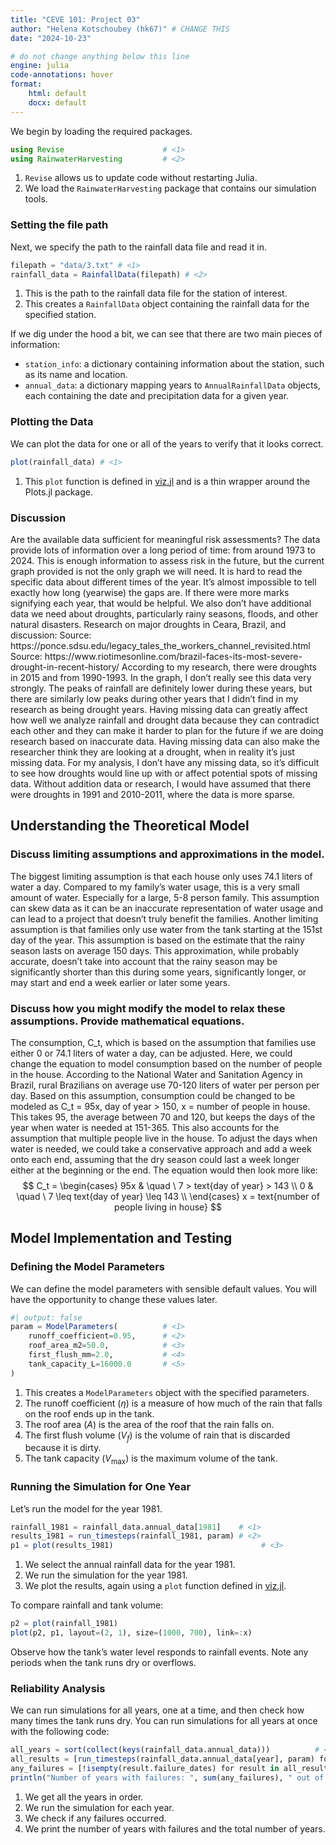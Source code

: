 ```yaml
---
title: "CEVE 101: Project 03"
author: "Helena Kotschoubey (hk67)" # CHANGE THIS
date: "2024-10-23"

# do not change anything below this line
engine: julia
code-annotations: hover
format:
    html: default
    docx: default
---
```


We begin by loading the required packages.

```julia
using Revise                      # <1>
using RainwaterHarvesting         # <2>
```

1. `Revise` allows us to update code without restarting Julia.
2. We load the `RainwaterHarvesting` package that contains our simulation tools.

### Setting the file path

Next, we specify the path to the rainfall data file and read it in.

```julia
filepath = "data/3.txt" # <1>   
rainfall_data = RainfallData(filepath) # <2>
```

1. This is the path to the rainfall data file for the station of interest.
2. This creates a `RainfallData` object containing the rainfall data for the specified station.

If we dig under the hood a bit, we can see that there are two main pieces of information:

- `station_info`: a dictionary containing information about the station, such as its name and location.
- `annual_data`: a dictionary mapping years to `AnnualRainfallData` objects, each containing the date and precipitation data for a given year.

### Plotting the Data

We can plot the data for one or all of the years to verify that it looks correct.

```julia
plot(rainfall_data) # <1>
```

1. This `plot` function is defined in [viz.jl](./RainwaterHarvesting/src/viz.jl) and is a thin wrapper around the Plots.jl package.

### Discussion

Are the available data sufficient for meaningful risk assessments?
The data provide lots of information over a long period of time: from around 1973 to 2024. This is enough information to assess risk in the future, but the current graph provided is not the only graph we will need. It is hard to read the specific data about different times of the year. It's almost impossible to tell exactly how long (yearwise) the gaps are. If there were more marks signifying each year, that would be helpful. We also don't have additional data we need about droughts, particularly rainy seasons, floods, and other natural disasters. 
Research on major droughts in Ceara, Brazil, and discussion:
Source: https://ponce.sdsu.edu/legacy_tales_the_workers_channel_revisited.html
Source: https://www.riotimesonline.com/brazil-faces-its-most-severe-drought-in-recent-history/
According to my research, there were droughts in 2015 and from 1990-1993. In the graph, I don't really see this data very strongly. The peaks of rainfall are definitely lower during these years, but there are similarly low peaks during other years that I didn't find in my research as being drought years. 
Having missing data can greatly affect how well we analyze rainfall and drought data because they can contradict each other and they can make it harder to plan for the future if we are doing research based on inaccurate data. Having missing data can also make the researcher think they are looking at a drought, when in reality it's just missing data. For my analysis, I don't have any missing data, so it's difficult to see how droughts would line up with or affect potential spots of missing data. Without addition data or research, I would have assumed that there were droughts in 1991 and 2010-2011, where the data is more sparse. 

## Understanding the Theoretical Model

### Discuss limiting assumptions and approximations in the model.
The biggest limiting assumption is that each house only uses 74.1 liters of water a day. Compared to my family's water usage, this is a very small amount of water. Especially for a large, 5-8 person family. This assumption can skew data as it can be an inaccurate representation of water usage and can lead to a project that doesn't truly benefit the families. Another limiting assumption is that families only use water from the tank starting at the 151st day of the year. This assumption is based on the estimate that the rainy season lasts on average 150 days. This approximation, while probably accurate, doesn't take into account that the rainy season may be significantly shorter than this during some years, significantly longer, or may start and end a week earlier or later some years. 

### Discuss how you might modify the model to relax these assumptions. Provide mathematical equations.
The consumption, C_t, which is based on the assumption that families use either 0 or 74.1 liters of water a day, can be adjusted. Here, we could change the equation to model consumption based on the number of people in the house. According to the National Water and Sanitation Agency in Brazil, rural Brazilians on average use 70-120 liters of water per person per day. Based on this assumption, consumption could be changed to be modeled as C_t = 95x, day of year > 150, x = number of people in house. This takes 95, the average between 70 and 120, but keeps the days of the year when water is needed at 151-365. This also accounts for the assumption that multiple people live in the house. To adjust the days when water is needed, we could take a conservative approach and add a week onto each end, assuming that the dry season could last a week longer either at the beginning or the end. The equation would then look more like:
$$
C_t = \begin{cases}
    95x & \quad \ 7 > text{day of year} > 143 \\
    0 & \quad \ 7 \leq text{day of year} \leq 143 \\
\end{cases}
    x = text{number of people living in house}
$$

## Model Implementation and Testing

### Defining the Model Parameters

We can define the model parameters with sensible default values.
You will have the opportunity to change these values later.

```julia
#| output: false
param = ModelParameters(          # <1>
    runoff_coefficient=0.95,      # <2>
    roof_area_m2=50.0,            # <3>
    first_flush_mm=2.0,           # <4>
    tank_capacity_L=16000.0       # <5>
)
```

1. This creates a `ModelParameters` object with the specified parameters.
2. The runoff coefficient ($\eta$) is a measure of how much of the rain that falls on the roof ends up in the tank.
3. The roof area ($A$) is the area of the roof that the rain falls on.
4. The first flush volume ($V_f$) is the volume of rain that is discarded because it is dirty.
5. The tank capacity ($V_\text{max}$) is the maximum volume of the tank.

### Running the Simulation for One Year

Let's run the model for the year 1981.

```julia
rainfall_1981 = rainfall_data.annual_data[1981]    # <1>
results_1981 = run_timesteps(rainfall_1981, param) # <2>
p1 = plot(results_1981)                                 # <3>
```

1. We select the annual rainfall data for the year 1981.
2. We run the simulation for the year 1981.
3. We plot the results, again using a `plot` function defined in [viz.jl](./RainwaterHarvesting/src/viz.jl).

To compare rainfall and tank volume:

```julia
p2 = plot(rainfall_1981)
plot(p2, p1, layout=(2, 1), size=(1000, 700), link=:x)
```

Observe how the tank's water level responds to rainfall events.
Note any periods when the tank runs dry or overflows.

### Reliability Analysis

We can run simulations for all years, one at a time, and then check how many times the tank runs dry.
You can run simulations for all years at once with the following code:

```julia
all_years = sort(collect(keys(rainfall_data.annual_data)))          # <1>
all_results = [run_timesteps(rainfall_data.annual_data[year], param) for year in all_years]   # <2>
any_failures = [!isempty(result.failure_dates) for result in all_results]  # <3>
println("Number of years with failures: ", sum(any_failures), " out of ", length(all_years))  # <4>
```

1. We get all the years in order.
2. We run the simulation for each year.
3. We check if any failures occurred.
4. We print the number of years with failures and the total number of years.